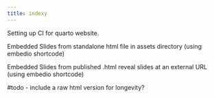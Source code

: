 ```yaml
---
title: indexy
---
```


Setting up CI for quarto website.

Embedded Slides from standalone html file in assets directory (using
embedio shortcode)


Embedded Slides from published .html reveal slides at an external URL
(using embedio shortcode)



#todo - include a raw html version for longevity?
